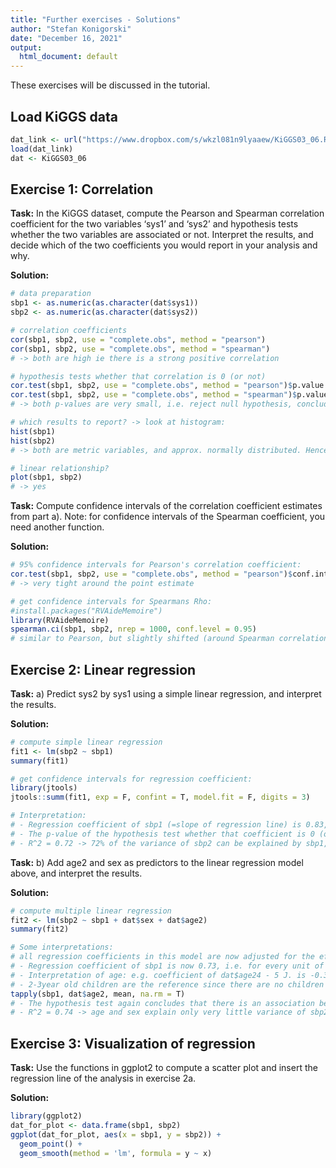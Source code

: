 ```yaml
---
title: "Further exercises - Solutions"
author: "Stefan Konigorski"
date: "December 16, 2021"
output:
  html_document: default
---
```


These exercises will be discussed in the tutorial.

## Load KiGGS data

```r
dat_link <- url("https://www.dropbox.com/s/wkzl081n9lyaaew/KiGGS03_06.RData?dl=1")
load(dat_link)
dat <- KiGGS03_06
```

## Exercise 1: Correlation

**Task:** In the KiGGS dataset, compute the Pearson and Spearman correlation coefficient for the two variables 'sys1' and 'sys2' and hypothesis tests whether the two variables are associated or not. Interpret the results, and decide which of the two coefficients you would report in your analysis and why.

**Solution:** 

```r
# data preparation
sbp1 <- as.numeric(as.character(dat$sys1))
sbp2 <- as.numeric(as.character(dat$sys2))

# correlation coefficients
cor(sbp1, sbp2, use = "complete.obs", method = "pearson")
cor(sbp1, sbp2, use = "complete.obs", method = "spearman")
# -> both are high ie there is a strong positive correlation

# hypothesis tests whether that correlation is 0 (or not)
cor.test(sbp1, sbp2, use = "complete.obs", method = "pearson")$p.value
cor.test(sbp1, sbp2, use = "complete.obs", method = "spearman")$p.value
# -> both p-values are very small, i.e. reject null hypothesis, conclude that the correlation is different from 0.

# which results to report? -> look at histogram:
hist(sbp1)
hist(sbp2)
# -> both are metric variables, and approx. normally distributed. Hence report Pearson correlation coefficient.

# linear relationship?
plot(sbp1, sbp2)
# -> yes
```

**Task:** Compute confidence intervals of the correlation coefficient estimates from part a). Note: for confidence intervals of the Spearman coefficient, you need another function.

**Solution:** 

```r
# 95% confidence intervals for Pearson's correlation coefficient:
cor.test(sbp1, sbp2, use = "complete.obs", method = "pearson")$conf.int[1:2]
# -> very tight around the point estimate

# get confidence intervals for Spearmans Rho:
#install.packages("RVAideMemoire")
library(RVAideMemoire)
spearman.ci(sbp1, sbp2, nrep = 1000, conf.level = 0.95)
# similar to Pearson, but slightly shifted (around Spearman correlation) and CI is slightly wider
```

## Exercise 2: Linear regression

**Task:** 
a) Predict sys2 by sys1 using a simple linear regression, and interpret the results.

**Solution:** 

```r
# compute simple linear regression
fit1 <- lm(sbp2 ~ sbp1)
summary(fit1)

# get confidence intervals for regression coefficient:
library(jtools)
jtools::summ(fit1, exp = F, confint = T, model.fit = F, digits = 3)

# Interpretation:
# - Regression coefficient of sbp1 (=slope of regression line) is 0.83, i.e. for every unit of that sbp1 (mmHg) increases, the model predicts that sbp2 (of the same child) increases (on average) by 0.83 units.
# - The p-value of the hypothesis test whether that coefficient is 0 (or not) is very small: conclude that there is an association between sbp1 and sbp2.
# - R^2 = 0.72 -> 72% of the variance of sbp2 can be explained by sbp1, ie this is a good model!
```

**Task:** 
b) Add age2 and sex as predictors to the linear regression model above, and interpret the results. 

**Solution:** 

```r
# compute multiple linear regression
fit2 <- lm(sbp2 ~ sbp1 + dat$sex + dat$age2)
summary(fit2)

# Some interpretations:
# all regression coefficients in this model are now adjusted for the effect of the other respective variables, i.e. for comparing two children that have the same values in the other variables in the model. For example:
# - Regression coefficient of sbp1 is now 0.73, i.e. for every unit of that sbp1 (mmHg) increases, the model predicts that sbp2 (of the same child) increases on (on average) by 0.73 units - for two children of the same sex and age.
# - Interpretation of age: e.g. coefficient of dat$age24 - 5 J. is -0.33. That means that compared to 2-3 year old children (reference), the model predicts that the sbp2 is 0.33mmHg lower in 4-5 year old children, for two children of the same sex and with the same sbp1. 
# - 2-3year old children are the reference since there are no children 0-1y with sbp2 measures. Check:
tapply(sbp1, dat$age2, mean, na.rm = T)
# - The hypothesis test again concludes that there is an association between sbp1 and sbp2 - also after adjusting for effects of sex and age.
# - R^2 = 0.74 -> age and sex explain only very little variance of sbp2 that is not already explained by sbp1 (but this doesn't mean they don't explain much variance, part of this is already contained in sbp1!)
```

## Exercise 3: Visualization of regression

**Task:** 
Use the functions in ggplot2 to compute a scatter plot and insert the regression line of the analysis in exercise 2a.

**Solution:** 

```r
library(ggplot2)
dat_for_plot <- data.frame(sbp1, sbp2)
ggplot(dat_for_plot, aes(x = sbp1, y = sbp2)) +
  geom_point() +
  geom_smooth(method = 'lm', formula = y ~ x)
```